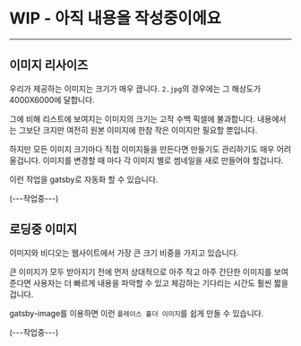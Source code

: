 
# WIP - 아직 내용을 작성중이에요

---------------------------------------

## 이미지 리사이즈
우리가 제공하는 이미지는 크기가 매우 큽니다. ```2.jpg```의 경우에는 그 해상도가 4000X6000에 달합니다.

그에 비해 리스트에 보여지는 이미지의 크기는 고작 수백 픽셀에 불과합니다.
내용에서는 그보단 크지만 여전히 원본 이미지에 한참 작은 이미지만 필요할 뿐입니다.

하지만 모든 이미지 크기마다 직접 이미지들을 만든다면 만들기도 관리하기도 매우 어려울겁니다.
이미지를 변경할 때 마다 각 이미지 별로 썸네일을 새로 만들어야 할겁니다.

이런 작업을 gatsby로 자동화 할 수 있습니다.

(---작업중---)


## **로딩중** 이미지
이미지와 비디오는 웹사이트에서 가장 큰 크기 비중을 가지고 있습니다.

큰 이미지가 모두 받아지기 전에 먼저 상대적으로 아주 작고 아주 간단한 이미지를 보여준다면
사용자는 더 빠르게 내용을 파악할 수 있고 체감하는 기다리는 시간도 훨씬 짧을 겁니다.

gatsby-image를 이용하면 이런 ```플레이스 홀더 이미지```를 쉽게 만들 수 있습니다.

(---작업중---)
